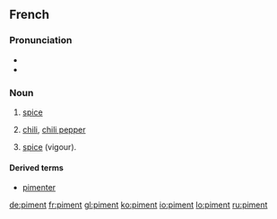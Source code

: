 ==French==

===Pronunciation===
* {{IPA|/pi.mɑ̃/|lang=fr}}
* {{audio|Fr-piment.ogg|Audio}}

===Noun===
{{fr-noun|m}}

# {{cooking|lang=fr}} [[spice]]
# [[chili]], [[chili pepper]]
# {{figurative}} [[spice]] (vigour).

====Derived terms====
* [[pimenter]]

[[de:piment]]
[[fr:piment]]
[[gl:piment]]
[[ko:piment]]
[[io:piment]]
[[lo:piment]]
[[ru:piment]]